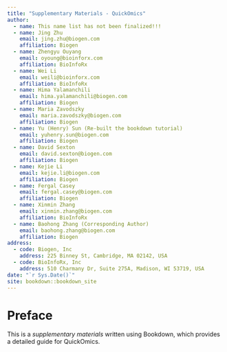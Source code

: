 ```yaml
--- 
title: "Supplementary Materials - QuickOmics"
author:
  - name: This name list has not been finalized!!!
  - name: Jing Zhu
    email: jing.zhu@biogen.com
    affiliation: Biogen
  - name: Zhengyu Ouyang
    email: oyoung@bioinforx.com
    affiliation: BioInfoRx
  - name: Wei Li
    email: weili@bioinforx.com
    affiliation: BioInfoRx
  - name: Hima Yalamanchili
    email: hima.yalamanchili@biogen.com
    affiliation: Biogen
  - name: Maria Zavodszky
    email: maria.zavodszky@biogen.com
    affiliation: Biogen
  - name: Yu (Henry) Sun (Re-built the bookdown tutorial)
    email: yuhenry.sun@biogen.com
    affiliation: Biogen
  - name: David Sexton
    email: david.sexton@biogen.com
    affiliation: Biogen
  - name: Kejie Li
    email: kejie.li@biogen.com
    affiliation: Biogen
  - name: Fergal Casey
    email: fergal.casey@biogen.com
    affiliation: Biogen
  - name: Xinmin Zhang
    email: xinmin.zhang@biogen.com
    affiliation: BioInfoRx
  - name: Baohong Zhang (Corresponding Author)
    email: baohong.zhang@biogen.com
    affiliation: Biogen
address:
  - code: Biogen, Inc
    address: 225 Binney St, Cambridge, MA 02142, USA
  - code: BioInfoRx, Inc
    address: 510 Charmany Dr, Suite 275A, Madison, WI 53719, USA
date: "`r Sys.Date()`"
site: bookdown::bookdown_site
---
```


# Preface
This is a *supplementary materials* written using Bookdown, which provides a detailed guide for QuickOmics.
